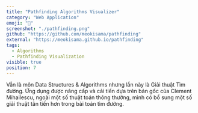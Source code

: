 ```yaml
---
title: "Pathfinding Algorithms Visualizer"
category: "Web Application"
emoji: "📓"
screenshot: "./pathfinding.png"
github: "https://github.com/meokisama/pathfinding"
external: "https://meokisama.github.io/pathfinding"
tags:
  - Algorithms
  - Pathfinding Visualization
visible: true
position: 7
---
```


Vẫn là môn Data Structures & Algorithms nhưng lần này là Giải thuật Tìm đường. Ứng dụng được nâng cấp và cải tiến dựa trên bản gốc của Clement Mihailescu, ngoài một số thuật toán thông thường, mình có bổ sung một số giải thuật tân tiến hơn trong bài toán tìm đường.
